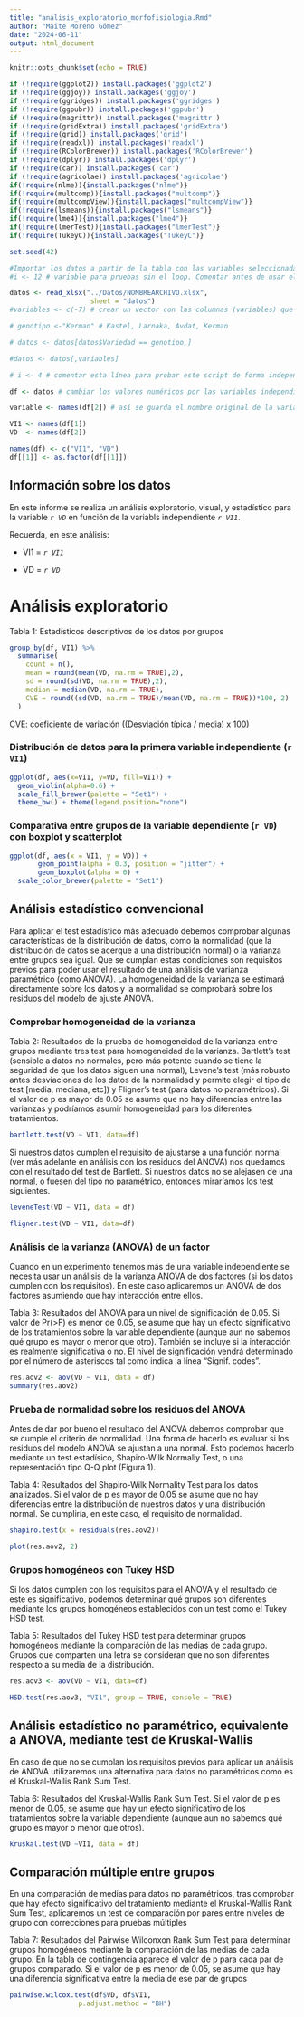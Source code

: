 ```yaml
---
title: "analisis_exploratorio_morfofisiologia.Rmd"
author: "Maite Moreno Gómez"
date: "2024-06-11"
output: html_document
---
```


```r
knitr::opts_chunk$set(echo = TRUE)
```

```r
if (!require(ggplot2)) install.packages('ggplot2')
if (!require(ggjoy)) install.packages('ggjoy')
if (!require(ggridges)) install.packages('ggridges')
if (!require(ggpubr)) install.packages('ggpubr')
if (!require(magrittr)) install.packages('magrittr')
if (!require(gridExtra)) install.packages('gridExtra')
if (!require(grid)) install.packages('grid')
if (!require(readxl)) install.packages('readxl')
if (!require(RColorBrewer)) install.packages('RColorBrewer')
if (!require(dplyr)) install.packages('dplyr')
if (!require(car)) install.packages('car')
if (!require(agricolae)) install.packages('agricolae')
if(!require(nlme)){install.packages("nlme")}
if(!require(multcomp)){install.packages("multcomp")}
if(!require(multcompView)){install.packages("multcompView")}
if(!require(lsmeans)){install.packages("lsmeans")}
if(!require(lme4)){install.packages("lme4")}
if(!require(lmerTest)){install.packages("lmerTest")}
if(!require(TukeyC)){install.packages("TukeyC")}

set.seed(42)
```

```r
#Importar los datos a partir de la tabla con las variables seleccionadas tras el análisis de imágen
#i <- 12 # variable para pruebas sin el loop. Comentar antes de usar el loop.

datos <- read_xlsx("../Datos/NOMBREARCHIVO.xlsx",
                    sheet = "datos")
#variables <- c(-7) # crear un vector con las columnas (variables) que no se quieren analizar indicando el número de columna de la tabla original en valor negativo.

# genotipo <-"Kerman" # Kastel, Larnaka, Avdat, Kerman

# datos <- datos[datos$Variedad == genotipo,]

#datos <- datos[,variables]

# i <- 4 # comentar esta línea para probar este script de forma independiente. Comentar la línea cuando se invoca desde otro script para analizar múltiples variables. 

df <- datos # cambiar los valores numéricos por las variables independientes que se quieren usar

variable <- names(df[2]) # así se guarda el nombre original de la variable importada

VI1 <- names(df[1])
VD  <- names(df[2])

names(df) <- c("VI1", "VD")
df[[1]] <- as.factor(df[[1]])

```
## Información sobre los datos

En este informe se realiza un análisis exploratorio, visual, y estadístico para la variable *`r VD`* en función de la variabls independiente *`r VI1`*.  

Recuerda, en este análisis:

* VI1 = *`r VI1`*

* VD = *`r VD`*

# Análisis exploratorio

Tabla 1: Estadísticos descriptivos de los datos por grupos
```r
group_by(df, VI1) %>%
  summarise(
    count = n(),
    mean = round(mean(VD, na.rm = TRUE),2),
    sd = round(sd(VD, na.rm = TRUE),2),
    median = median(VD, na.rm = TRUE),
    CVE = round((sd(VD, na.rm = TRUE)/mean(VD, na.rm = TRUE))*100, 2)
  )
```
CVE: coeficiente de variación ((Desviación típica / media) x 100)


### Distribución de datos para la primera variable independiente (`r VI1`)
```r
ggplot(df, aes(x=VI1, y=VD, fill=VI1)) +
  geom_violin(alpha=0.6) +
  scale_fill_brewer(palette = "Set1") +
  theme_bw() + theme(legend.position="none")
```

### Comparativa entre grupos de la variable dependiente (`r VD`) con boxplot y scatterplot

```r
ggplot(df, aes(x = VI1, y = VD)) +
       geom_point(alpha = 0.3, position = "jitter") +
       geom_boxplot(alpha = 0) +
  scale_color_brewer(palette = "Set1")
```


\newpage

## Análisis estadístico convencional

Para aplicar el test estadístico más adecuado debemos comprobar algunas características de la distribución de datos, como la normalidad (que la distribución de datos se acerque a una distribución normal) o la varianza entre grupos sea igual. Que se cumplan estas condiciones son requisitos previos para poder usar el resultado de una análisis de varianza paramétrico (como ANOVA). La homogeneidad de la varianza se estimará directamente sobre los datos y la normalidad se comprobará sobre los residuos del modelo de ajuste ANOVA.

### Comprobar homogeneidad de la varianza

Tabla 2: Resultados de la prueba de homogeneidad de la varianza entre grupos mediante tres test para homogeneidad de la varianza. Bartlett's test (sensible a datos no normales, pero más potente cuando se tiene la seguridad de que los datos siguen una normal), Levene's test (más robusto antes desviaciones de los datos de la normalidad y permite elegir el tipo de test [media, mediana, etc]) y Fligner's test (para datos no paramétricos). Si el valor de p es mayor de 0.05 se asume que no hay diferencias entre las varianzas y podríamos asumir homogeneidad para los diferentes tratamientos.

```r
bartlett.test(VD ~ VI1, data=df)
```

Si nuestros datos cumplen el requisito de ajustarse a una función normal (ver más adelante en análisis con los residuos del ANOVA) nos quedamos con el resultado del test de Bartlett. Si nuestros datos no se alejasen de una normal, o fuesen del tipo no paramétrico, entonces miraríamos los test siguientes.

```r
leveneTest(VD ~ VI1, data = df)
```

```r
fligner.test(VD ~ VI1, data=df)
```

### Análisis de la varianza (ANOVA) de un factor

Cuando en un experimento tenemos más de una variable independiente se necesita usar un análisis de la varianza ANOVA de dos factores (si los datos cumplen con los requisitos). En este caso aplicaremos un ANOVA de dos factores asumiendo que hay interacción entre ellos.

Tabla 3: Resultados del ANOVA para un nivel de significación de 0.05. Si valor de Pr(>F) es menor de 0.05, se asume que hay un efecto significativo de los tratamientos sobre la variable dependiente (aunque aun no sabemos qué grupo es mayor o menor que otro). También se incluye si la interacción es realmente significativa o no. El nivel de significación vendrá determinado por el número de asteriscos tal como indica la línea "Signif. codes".

```r
res.aov2 <- aov(VD ~ VI1, data = df)
summary(res.aov2)
```


### Prueba de normalidad sobre los residuos del ANOVA
Antes de dar por bueno el resultado del ANOVA debemos comprobar que se cumple el criterio de normalidad. Una forma de hacerlo es evaluar si los residuos del modelo ANOVA se ajustan a una normal. Esto podemos hacerlo mediante un test estadísico, Shapiro-Wilk Normaliy Test, o una representación tipo Q-Q plot (Figura 1). 

Tabla 4: Resultados del Shapiro-Wilk Normality Test para los datos analizados. Si el valor de p es mayor de 0.05 se asume que no hay diferencias entre la distribución de nuestros datos y una distribución normal. Se cumpliría, en este caso, el requisito de normalidad.

```r
shapiro.test(x = residuals(res.aov2))
```

```r
plot(res.aov2, 2)
```

### Grupos homogéneos con Tukey HSD
Si los datos cumplen con los requisitos para el ANOVA y el resultado de este es significativo, podemos determinar qué grupos son diferentes mediante los grupos homogéneos establecidos con un test como el Tukey HSD test.

Tabla 5: Resultados del Tukey HSD test para determinar grupos homogéneos mediante la comparación de las medias de cada grupo. Grupos que comparten una letra se consideran que no son diferentes respecto a su media de la distribución.

```r
res.aov3 <- aov(VD ~ VI1, data=df)

HSD.test(res.aov3, "VI1", group = TRUE, console = TRUE)
```


\newpage

## Análisis estadístico no paramétrico, equivalente a ANOVA, mediante test de Kruskal-Wallis

En caso de que no se cumplan los requisitos previos para aplicar un análisis de ANOVA utilizaremos una alternativa para datos no paramétricos como es el Kruskal-Wallis Rank Sum Test.


Tabla 6: Resultados del Kruskal-Wallis Rank Sum Test. Si el valor de p es menor de 0.05, se asume que hay un efecto significativo de los tratamientos sobre la variable dependiente (aunque aun no sabemos qué grupo es mayor o menor que otros).
```r
kruskal.test(VD ~VI1, data = df)
```

## Comparación múltiple entre grupos
En una comparación de medias para datos no paramétricos, tras comprobar que hay efecto significativo del tratamiento mediante el Kruskal-Wallis Rank Sum Test, aplicaremos un test de comparación por pares entre niveles de grupo con correcciones para pruebas múltiples

Tabla 7: Resultados del Pairwise Wilconxon Rank Sum Test para determinar grupos homogéneos mediante la comparación de las medias de cada grupo. En la tabla de contingencia aparece el valor de p para cada par de grupos comparado. Si el valor de p es menor de 0.05, se asume que hay una diferencia significativa entre la media de ese par de grupos
```r
pairwise.wilcox.test(df$VD, df$VI1,
                 p.adjust.method = "BH")
```

